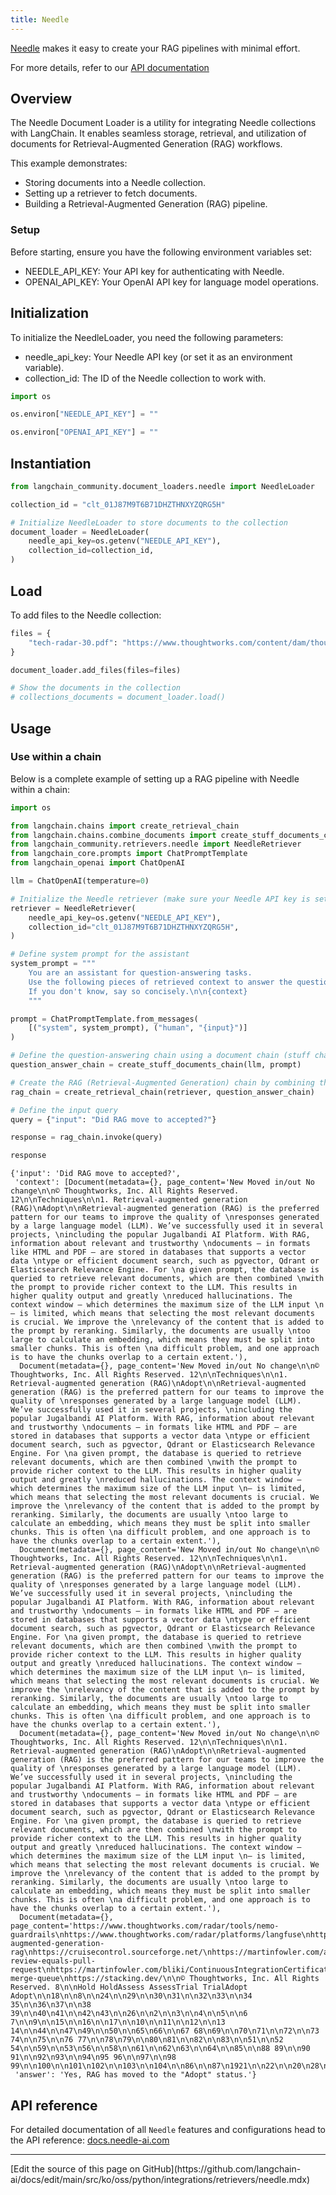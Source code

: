 ```yaml
---
title: Needle
---
```


[Needle](https://needle-ai.com) makes it easy to create your RAG pipelines with minimal effort.

For more details, refer to our [API documentation](https://docs.needle-ai.com/docs/api-reference/needle-api)

## Overview

The Needle Document Loader is a utility for integrating Needle collections with LangChain. It enables seamless storage, retrieval, and utilization of documents for Retrieval-Augmented Generation (RAG) workflows.

This example demonstrates:

* Storing documents into a Needle collection.
* Setting up a retriever to fetch documents.
* Building a Retrieval-Augmented Generation (RAG) pipeline.

### Setup

Before starting, ensure you have the following environment variables set:

* NEEDLE_API_KEY: Your API key for authenticating with Needle.
* OPENAI_API_KEY: Your OpenAI API key for language model operations.

## Initialization

To initialize the NeedleLoader, you need the following parameters:

* needle_api_key: Your Needle API key (or set it as an environment variable).
* collection_id: The ID of the Needle collection to work with.

```python
import os
```

```python
os.environ["NEEDLE_API_KEY"] = ""
```

```python
os.environ["OPENAI_API_KEY"] = ""
```

## Instantiation

```python
from langchain_community.document_loaders.needle import NeedleLoader

collection_id = "clt_01J87M9T6B71DHZTHNXYZQRG5H"

# Initialize NeedleLoader to store documents to the collection
document_loader = NeedleLoader(
    needle_api_key=os.getenv("NEEDLE_API_KEY"),
    collection_id=collection_id,
)
```

## Load

To add files to the Needle collection:

```python
files = {
    "tech-radar-30.pdf": "https://www.thoughtworks.com/content/dam/thoughtworks/documents/radar/2024/04/tr_technology_radar_vol_30_en.pdf"
}

document_loader.add_files(files=files)
```

```python
# Show the documents in the collection
# collections_documents = document_loader.load()
```

## Usage

### Use within a chain

Below is a complete example of setting up a RAG pipeline with Needle within a chain:

```python
import os

from langchain.chains import create_retrieval_chain
from langchain.chains.combine_documents import create_stuff_documents_chain
from langchain_community.retrievers.needle import NeedleRetriever
from langchain_core.prompts import ChatPromptTemplate
from langchain_openai import ChatOpenAI

llm = ChatOpenAI(temperature=0)

# Initialize the Needle retriever (make sure your Needle API key is set as an environment variable)
retriever = NeedleRetriever(
    needle_api_key=os.getenv("NEEDLE_API_KEY"),
    collection_id="clt_01J87M9T6B71DHZTHNXYZQRG5H",
)

# Define system prompt for the assistant
system_prompt = """
    You are an assistant for question-answering tasks.
    Use the following pieces of retrieved context to answer the question.
    If you don't know, say so concisely.\n\n{context}
    """

prompt = ChatPromptTemplate.from_messages(
    [("system", system_prompt), ("human", "{input}")]
)

# Define the question-answering chain using a document chain (stuff chain) and the retriever
question_answer_chain = create_stuff_documents_chain(llm, prompt)

# Create the RAG (Retrieval-Augmented Generation) chain by combining the retriever and the question-answering chain
rag_chain = create_retrieval_chain(retriever, question_answer_chain)

# Define the input query
query = {"input": "Did RAG move to accepted?"}

response = rag_chain.invoke(query)

response
```

```output
{'input': 'Did RAG move to accepted?',
 'context': [Document(metadata={}, page_content='New Moved in/out No change\n\n© Thoughtworks, Inc. All Rights Reserved. 12\n\nTechniques\n\n1. Retrieval-augmented generation (RAG)\nAdopt\n\nRetrieval-augmented generation (RAG) is the preferred pattern for our teams to improve the quality of \nresponses generated by a large language model (LLM). We’ve successfully used it in several projects, \nincluding the popular Jugalbandi AI Platform. With RAG, information about relevant and trustworthy \ndocuments — in formats like HTML and PDF — are stored in databases that supports a vector data \ntype or efficient document search, such as pgvector, Qdrant or Elasticsearch Relevance Engine. For \na given prompt, the database is queried to retrieve relevant documents, which are then combined \nwith the prompt to provide richer context to the LLM. This results in higher quality output and greatly \nreduced hallucinations. The context window — which determines the maximum size of the LLM input \n— is limited, which means that selecting the most relevant documents is crucial. We improve the \nrelevancy of the content that is added to the prompt by reranking. Similarly, the documents are usually \ntoo large to calculate an embedding, which means they must be split into smaller chunks. This is often \na difficult problem, and one approach is to have the chunks overlap to a certain extent.'),
  Document(metadata={}, page_content='New Moved in/out No change\n\n© Thoughtworks, Inc. All Rights Reserved. 12\n\nTechniques\n\n1. Retrieval-augmented generation (RAG)\nAdopt\n\nRetrieval-augmented generation (RAG) is the preferred pattern for our teams to improve the quality of \nresponses generated by a large language model (LLM). We’ve successfully used it in several projects, \nincluding the popular Jugalbandi AI Platform. With RAG, information about relevant and trustworthy \ndocuments — in formats like HTML and PDF — are stored in databases that supports a vector data \ntype or efficient document search, such as pgvector, Qdrant or Elasticsearch Relevance Engine. For \na given prompt, the database is queried to retrieve relevant documents, which are then combined \nwith the prompt to provide richer context to the LLM. This results in higher quality output and greatly \nreduced hallucinations. The context window — which determines the maximum size of the LLM input \n— is limited, which means that selecting the most relevant documents is crucial. We improve the \nrelevancy of the content that is added to the prompt by reranking. Similarly, the documents are usually \ntoo large to calculate an embedding, which means they must be split into smaller chunks. This is often \na difficult problem, and one approach is to have the chunks overlap to a certain extent.'),
  Document(metadata={}, page_content='New Moved in/out No change\n\n© Thoughtworks, Inc. All Rights Reserved. 12\n\nTechniques\n\n1. Retrieval-augmented generation (RAG)\nAdopt\n\nRetrieval-augmented generation (RAG) is the preferred pattern for our teams to improve the quality of \nresponses generated by a large language model (LLM). We’ve successfully used it in several projects, \nincluding the popular Jugalbandi AI Platform. With RAG, information about relevant and trustworthy \ndocuments — in formats like HTML and PDF — are stored in databases that supports a vector data \ntype or efficient document search, such as pgvector, Qdrant or Elasticsearch Relevance Engine. For \na given prompt, the database is queried to retrieve relevant documents, which are then combined \nwith the prompt to provide richer context to the LLM. This results in higher quality output and greatly \nreduced hallucinations. The context window — which determines the maximum size of the LLM input \n— is limited, which means that selecting the most relevant documents is crucial. We improve the \nrelevancy of the content that is added to the prompt by reranking. Similarly, the documents are usually \ntoo large to calculate an embedding, which means they must be split into smaller chunks. This is often \na difficult problem, and one approach is to have the chunks overlap to a certain extent.'),
  Document(metadata={}, page_content='New Moved in/out No change\n\n© Thoughtworks, Inc. All Rights Reserved. 12\n\nTechniques\n\n1. Retrieval-augmented generation (RAG)\nAdopt\n\nRetrieval-augmented generation (RAG) is the preferred pattern for our teams to improve the quality of \nresponses generated by a large language model (LLM). We’ve successfully used it in several projects, \nincluding the popular Jugalbandi AI Platform. With RAG, information about relevant and trustworthy \ndocuments — in formats like HTML and PDF — are stored in databases that supports a vector data \ntype or efficient document search, such as pgvector, Qdrant or Elasticsearch Relevance Engine. For \na given prompt, the database is queried to retrieve relevant documents, which are then combined \nwith the prompt to provide richer context to the LLM. This results in higher quality output and greatly \nreduced hallucinations. The context window — which determines the maximum size of the LLM input \n— is limited, which means that selecting the most relevant documents is crucial. We improve the \nrelevancy of the content that is added to the prompt by reranking. Similarly, the documents are usually \ntoo large to calculate an embedding, which means they must be split into smaller chunks. This is often \na difficult problem, and one approach is to have the chunks overlap to a certain extent.'),
  Document(metadata={}, page_content='https://www.thoughtworks.com/radar/tools/nemo-guardrails\nhttps://www.thoughtworks.com/radar/platforms/langfuse\nhttps://www.thoughtworks.com/radar/techniques/retrieval-augmented-generation-rag\nhttps://cruisecontrol.sourceforge.net/\nhttps://martinfowler.com/articles/continuousIntegration.html\nhttps://www.thoughtworks.com/radar/techniques/peer-review-equals-pull-request\nhttps://martinfowler.com/bliki/ContinuousIntegrationCertification.html\nhttps://linearb.io/platform/gitstream\nhttps://www.thoughtworks.com/radar/tools/github-merge-queue\nhttps://stacking.dev/\n\n© Thoughtworks, Inc. All Rights Reserved. 8\n\nHold HoldAssess AssessTrial TrialAdopt Adopt\n\n18\n\n8\n\n24\n\n29\n\n30\n31\n\n32\n33\n\n34 35\n\n36\n37\n\n38 39\n\n40\n41\n\n42\n43\n\n26\n\n2\n\n3\n\n4\n\n5\n\n6 7\n\n9\n\n15\n\n16\n\n17\n\n10\n\n11\n\n12\n\n13 14\n\n44\n\n47\n49\n\n50\n\n65\n66\n\n67 68\n69\n\n70\n71\n\n72\n\n73 74\n\n75\n\n76 77\n\n78\n79\n\n80\n81\n\n82\n\n83\n\n51\n\n52 54\n\n59\n\n53\n56\n\n58\n\n61\n\n62\n63\n\n64\n\n85\n\n88 89\n\n90 91\n\n92\n93\n\n94\n95 96\n\n97\n\n98 99\n\n100\n\n101\n102\n\n103\n\n104\n\n86\n\n87\n1921\n\n22\n\n20\n28\n\n25\n\n27\n\n23\n\n84\n\n105\n\n1\n45\n\n46\n\n48\n\n55\n57')],
 'answer': 'Yes, RAG has moved to the "Adopt" status.'}
```

## API reference

For detailed documentation of all `Needle` features and configurations head to the API reference: [docs.needle-ai.com](https://docs.needle-ai.com)

---

<Callout icon="pen-to-square" iconType="regular">
  [Edit the source of this page on GitHub](https://github.com/langchain-ai/docs/edit/main/src/ko/oss/python/integrations/retrievers/needle.mdx)
</Callout>
